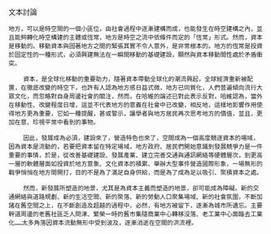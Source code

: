 文本討論

    地方，可以是時空間的一個小區位，由社會過程中逐漸建構而成，也能發生在時空建構之內，並且能夠轉化時空構建的主體或恆常，地方是時空之流中依條件而定的「恆常」形式。然而，資本是移動的。移動資本與固著地方之間的緊張其實不令人意外，是非常根本的。地方的恆常是投資於固定性的一種形式，必須興建無法在一瞬間移動的基礎建設，顯然與資本移動間性處於矛盾衝突。

		資本，是全球化移動的重要助力，隨著資本帶動全球化的潮流興起，全球經濟重新被配置，在徹底改變的時空下，也許有人認為地方感日益式微，地方已同質化，人們普遍傾向流行大眾文化，而忽略對自身周邊社會的關注，然而，在哈維的論述已對此表示反對，哈維認為，當外在移動性、改變程度日增，這並不代表地方的意義在社會中已改變，相反地，這樣地影響作用使得地方更為重要，它如一種提醒，甚或警示，讓學者與地方居民再次思考地方的價值，並且，更加在意、珍視平常中看到的事物。

		因此，發展成為必須，建設來了，營造特色也來了，空間成為一個高度競逐資本的場域，因為資本是流動的，若要把資本留在特定場域，地方政府、居民們開始意識到發展競爭力是一件重要的事情，於是，從改善基礎建設、發展產業、建立完善交通與通訊網絡等硬體層次，到更高一層的軟體層面如投資於地方意象、文化資本的積累、舉辦大型事件營造國際形象，一場無形的戰爭悄悄在地方間開打，目的不是為了滿足自身供給，而是為了成為足以吸引、聚積資本之處。

		然而，新發展所塑造的地景，尤其是為資本主義而塑造的地景，卻可能成為障礙。新的交通網絡與道路規劃、新的生活空間、新的聚落、新的勞動人口聚集場域、新的社會氛圍，不斷加諸在舊空間之上，在不斷創造及超越的過程中，必然，有地方被留下，逐漸為城市所遺忘。主要幹道周邊的老舊社區乏人問津、繁榮一時的舊市集隨商業中心轉移沒落、老工業中心面臨去工業化……太多角落因資本流動無形中受到波及，逐漸消逝在空間的洪流裡。

